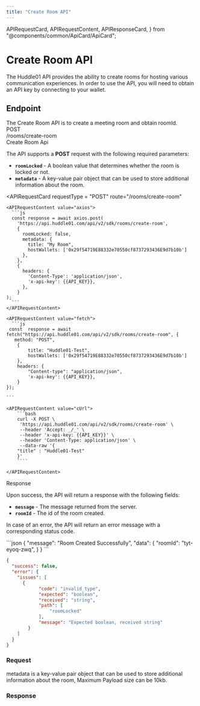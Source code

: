 ```yaml
---
title: "Create Room API"
---
```


  APIRequestCard,
  APIRequestContent,
  APIResponseCard,
} from "@components/common/ApiCard/ApiCard";

# Create Room API

The Huddle01 API provides the ability to create rooms for hosting various communication experiences.
In order to use the API, you will need to obtain an API key by connecting to your wallet.

## **Endpoint**

<div className="flex md:justify-between md:flex-row flex-col">
  <HighLight className="my-3 w-full">
    <RequestStrip
      method={"POST"}
      url={"https://api.huddle01.com/api/v2/sdk"}
      endpoint={"rooms/create-room"}
    />
  </HighLight>
</div>

<Paragraph className="mt-5">
  The Create Room API is to create a meeting room and obtain roomId.
</Paragraph>

<div className="grid md:grid-cols-2 gap-4 grid-cols-1 mt-10  md:h-[24.5rem]">
<div>
<div className="flex items-center gap-4">
<Pill >POST</Pill>
<div className="text-sm font-normal text-slate-50">/rooms/create-room</div>

</div>

<div className="mt-7 font-mono text-2xl font-bold text-[#f1f5f9]">
  Create Room Api
</div>

The API supports a **POST** request with the following required parameters:

- **`roomLocked`** - A boolean value that determines whether the room is locked or not.
- **`metadata`** - A key-value pair object that can be used to store additional information about the room.

</div>

<APIRequestCard
    requestType = "POST"
    route="/rooms/create-room"
  >

    <APIRequestContent value="axios">
      ```js
      const response = await axios.post(
        'https://api.huddle01.com/api/v2/sdk/rooms/create-room',
        {
          roomLocked: false,
          metadata: {
            title: "My Room",
            hostWallets: ['0x29f54719E88332e70550cf8737293436E9d7b10b']
          },
        },
        {
          headers: {
            'Content-Type': 'application/json',
            'x-api-key': {{API_KEY}},
          },
        }
    );
      ```
    </APIRequestContent>

    <APIRequestContent value="fetch">
      ```js
     const  response = await fetch("https://api.huddle01.com/api/v2/sdk/rooms/create-room", {
       method: "POST",
        {
            title: "Huddle01-Test",
            hostWallets: ['0x29f54719E88332e70550cf8737293436E9d7b10b']
        },
        headers: {
            "Content-type": "application/json",
            'x-api-key': {{API_KEY}},
        }
    });

    ```
   </APIRequestContent>

    <APIRequestContent value="cUrl">
        ```bash
        curl -X POST \
         'https://api.huddle01.com/api/v2/sdk/rooms/create-room' \
         --header 'Accept: _/_' \
         --header 'x-api-key: {{API_KEY}}' \
         --header 'Content-Type: application/json' \
         --data-raw '{
        "title" : "Huddle01-Test"
        }'
        ````

    </APIRequestContent>

  </APIRequestCard>

</div>

<div className="grid md:grid-cols-2 gap-4 grid-cols-1 mt-16">
<div className="text-start ">

<div className="font-mono text-2xl font-bold text-[#f1f5f9]">Response</div>

Upon success, the API will return a response with the following fields:

- **`message`** - The message returned from the server.
- **`roomId`** - The id of the room created.

In case of an error, the API will return an error message with a corresponding status code.

</div>

<APIResponseCard>
  <APIRequestContent value="Success">
```json
{
    "message": "Room Created Successfully",
    "data": {
        "roomId": "tyt-eyoq-zwq",
    }
}
```

</APIRequestContent>

<APIRequestContent value="Error">

```json
{
  "success": false,
  "error": {
    "issues": [
      {
            "code": "invalid_type",
            "expected": "boolean",
            "received": "string",
            "path": [
                "roomLocked"
            ],
            "message": "Expected boolean, received string"
        }
    ]
  }
}
```

</APIRequestContent>
  </APIResponseCard>

</div>

<div className = 'flex-col item-center gap-3' >

### **Request**

<CreateRoom />

<Callout>
  metadata is a key-value pair object that can be used to store additional
  information about the room, Maximum Payload size can be 10kb.
</Callout>

### **Response**

<CreateRoomResponse />

</div>
